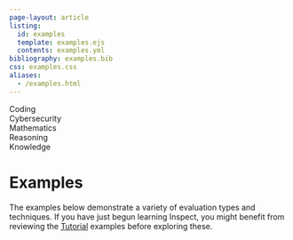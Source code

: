 ```yaml
---
page-layout: article
listing:
  id: examples
  template: examples.ejs
  contents: examples.yml
bibliography: examples.bib
css: examples.css
aliases: 
  - /examples.html
---
```


<nav id="TOC" role="doc-toc">
<ul>
<li><a href="#coding" id="toc-coding">Coding</a></li>
<li><a href="#cybersecurity" id="toc-coding">Cybersecurity</a></li>
<li><a href="#mathematics" id="toc-mathematics">Mathematics</a></li>
<li><a href="#reasoning" id="toc-reasoning">Reasoning</a></li>
<li><a href="#knowledge" id="toc-knowledge">Knowledge</a></li>
</ul>
</nav>


# Examples {#sec-examples}

The examples below demonstrate a variety of evaluation types and techniques. If you have just begun learning Inspect, you might benefit from reviewing the [Tutorial](#sec-tutorial) examples before exploring these.

::: {#examples}
:::

::: {#refs}
:::

